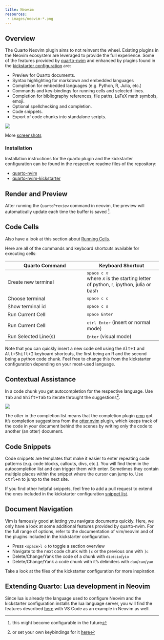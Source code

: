```yaml
---
title: Neovim
resources:
 - images/neovim-*.png
---
```


## Overview

The Quarto Neovim plugin aims to not reinvent the wheel.
Existing plugins in the Neovim ecosystem are leveraged to provide the full experience.
Some of the features provided by [quarto-nvim](https://github.com/quarto-dev/quarto-nvim) and enhanced by plugins found in the [kickstarter configuration](https://github.com/jmbuhr/quarto-nvim-kickstarter) are:

-   Preview for Quarto documents.
-   Syntax highlighting for markdown and embedded languages
-   Completion for embedded languages (e.g. Python, R, Julia, etc.)
-   Commands and key-bindings for running cells and selected lines.
-   Completion for bibliography references, file paths, LaTeX math symbols, emoji.
-   Optional spellchecking and completion.
-   Code snippets.
-   Export of code chunks into standalone scripts.

![](./../get-started/hello/images/neovim-overiew.png){.border fig-alt="Three windows arranged side by side. The window on the left is a qmd file opened in Neovim. The upper window on the right is a web browser. The contents of the qmd document are rendered by Quarto in the browser window. The third window is a rendered graph showing the output of executing a code chunk in the qmd file."}

More [screenshots](https://github.com/jmbuhr/quarto-nvim-kickstarter#screenshots)

### Installation

Installation instructions for the quarto plugin and the kickstarter configuration can be found in the respective readme files of the repository:

- [quarto-nvim](https://github.com/quarto-dev/quarto-nvim)
- [quarto-nvim-kickstarter](https://github.com/jmbuhr/quarto-nvim-kickstarter)

## Render and Preview

After running the `QuartoPreview` command in neovim, the preview will automatically update each time the buffer is saved ^[this might become configurable in the future].

## Code Cells

Also have a look at this section about [Running Cells](../get-started/hello/neovim.qmd#running-cells).

Here are all of the commands and keyboard shortcuts available for executing cells:

| Quarto Command       | Keyboard Shortcut   |
|----------------------|---------------------|
| Create new terminal  | <kbd>space c _x_</kbd><br> where _x_ is the starting letter of python, r, ipython, julia or bash  |
| Choose terminal      | <kbd>space c c</kbd> |
| Show terminal id     | <kbd>space c s</kbd> |
| Run Current Cell     | <kbd>space Enter</kbd> |
| Run Current Cell     | <kbd>ctrl Enter</kbd> (insert or normal mode)|
| Run Selected Line(s) | <kbd>Enter</kbd> (visual mode) |

Note that you can quickly insert a new code cell using the <kbd>Alt+I</kbd> and <kbd>Alt+Shift+I</kbd> keyboard shortcuts, the first being an R and the second being a python code chunk.
Feel free to change this from the kickstarter configuration depending on your most-used language.

## Contextual Assistance

In a code chunk you get autocompletion for the respective language.
Use <kbd>Tab</kbd> and <kbd>Shift+Tab</kbd> to iterate throught the suggestions^[or set your own keybindings for it [here](https://github.com/jmbuhr/quarto-nvim-kickstarter/blob/main/lua/plugins/completion.lua)].

![](./images/neovim-code-completion.png)

::: {.callout-note}
The otter in the completion list means that the completion plugin [cmp](https://github.com/hrsh7th/nvim-cmp) got it's completion suggestions from the [otter.nvim](https://github.com/jmbuhr/otter.nvim) plugin, which keeps track of the code in your document behind the scenes by writing only the code to another (an otter) document.
:::

## Code Snippets

Code snippets are templates that make it easier to enter repeating code patterns (e.g. code blocks, callouts, divs, etc.).
You will find them in the autocompletion list and can trigger them with enter.
Sometimes they contain multiple places within the snippet where the cursor can jump to.
Use <kbd>ctrl+n</kbd> to jump to the next site.

If you find other helpful snippets, feel free to add a pull request to extend the ones included in the kickstarter configuration [snippet list](https://github.com/jmbuhr/quarto-nvim-kickstarter/blob/main/snips/snippets/markdown.json).

## Document Navigation

Vim is famously good at letting you navigate documents quickly.
Here, we only have a look at some additional features provided by quarto-nvim.
For the full range of options, refer to the documentation of vim/neovim and of the plugins included in the kickstarter configuration.

- Press `<space>l o` to toggle a section overview
- Navigate to the next code chunk with `[c` or the previous one with `]c`
- Delete/Change/Yank the code of a chunk with `dio`/`cio`/`yio`
- Delete/Change/Yank a code chunk with it's delimiters with `dao`/`cao`/`yao`

Take a look at the files of the kickstarter configuration for more inspiration.

## Extending Quarto: Lua development in Neovim

Since lua is already the language used to configure Neovim and the kickstarter configuration installs the lua language server, you will find the features described [here](../extensions/lua.qmd) with VS Code as an example in Neovim as well.

